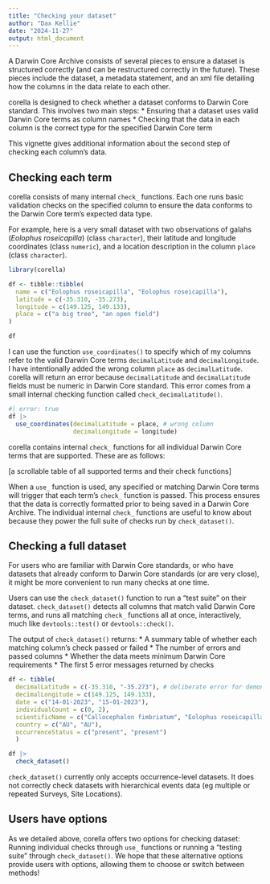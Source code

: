 ```yaml
---
title: "Checking your dataset"
author: "Dax Kellie"
date: "2024-11-27"
output: html_document
---
```


A Darwin Core Archive consists of several pieces to ensure a dataset is structured correctly (and can be restructured correctly in the future). These pieces include the dataset, a metadata statement, and an xml file detailing how the columns in the data relate to each other. 

corella is designed to check whether a dataset conforms to Darwin Core standard. This involves two main steps:
  *  Ensuring that a dataset uses valid Darwin Core terms as column names
  *  Checking that the data in each column is the correct type for the specified Darwin Core term

This vignette gives additional information about the second step of checking each column's data.

## Checking each term

corella consists of many internal `check_` functions. Each one runs basic validation checks on the specified column to ensure the data conforms to the Darwin Core term's expected data type. 

For example, here is a very small dataset with two observations of galahs (*Eolophus roseicapilla*) (class `character`), their latitude and longitude coordinates (class `numeric`), and a location description in the column `place` (class `character`). 

```r
library(corella)

df <- tibble::tibble(
  name = c("Eolophus roseicapilla", "Eolophus roseicapilla"),
  latitude = c(-35.310, -35.273),
  longitude = c(149.125, 149.133),
  place = c("a big tree", "an open field")
)

df
```

I can use the function `use_coordinates()` to specify which of my columns refer to the valid Darwin Core terms `decimalLatitude` and `decimalLongitude`. I have intentionally added the wrong column `place` as `decimalLatitude`. corella will return an error because `decimalLatitude` and `decimalLatitude` fields must be numeric in Darwin Core standard. This error comes from a small internal checking function called `check_decimalLatitude()`.

```r
#| error: true
df |>
  use_coordinates(decimalLatitude = place, # wrong column
                  decimalLongitude = longitude)
```

corella contains internal `check_` functions for all individual Darwin Core terms that are supported. These are as follows:

[a scrollable table of all supported terms and their check functions]

When a `use_` function is used, any specified or matching Darwin Core terms will trigger that each term's `check_` function is passed. This process ensures that the data is correctly formatted prior to being saved in a Darwin Core Archive. The individual internal `check_` functions are useful to know about because they power the full suite of checks run by `check_dataset()`.

## Checking a full dataset

For users who are familiar with Darwin Core standards, or who have datasets that already conform to Darwin Core standards (or are very close), it might be more convenient to run many checks at one time. 

Users can use the `check_dataset()` function to run a "test suite" on their dataset. `check_dataset()` detects all columns that match valid Darwin Core terms, and runs all matching `check_` functions all at once, interactively, much like `devtools::test()` or `devtools::check()`. 

The output of `check_dataset()` returns: 
  *  A summary table of whether each matching column's check passed or failed
  *  The number of errors and passed columns
  *  Whether the data meets minimum Darwin Core requirements
  *  The first 5 error messages returned by checks
  
```r
df <- tibble(
  decimalLatitude = c(-35.310, "-35.273"), # deliberate error for demonstration purposes
  decimalLongitude = c(149.125, 149.133),
  date = c("14-01-2023", "15-01-2023"),
  individualCount = c(0, 2),
  scientificName = c("Callocephalon fimbriatum", "Eolophus roseicapilla"),
  country = c("AU", "AU"),
  occurrenceStatus = c("present", "present")
  )

df |>
  check_dataset()
```

`check_dataset()` currently only accepts occurrence-level datasets. It does not correctly check datasets with hierarchical events data (eg multiple or repeated Surveys, Site Locations).

## Users have options

As we detailed above, corella offers two options for checking dataset: Running individual checks through `use_` functions or running a "testing suite" through `check_dataset()`. We hope that these alternative options provide users with options, allowing them to choose or switch between methods!
